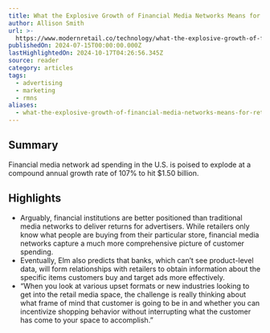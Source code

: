 ```yaml
---
title: What the Explosive Growth of Financial Media Networks Means for Retailers
author: Allison Smith
url: >-
  https://www.modernretail.co/technology/what-the-explosive-growth-of-financial-media-networks-means-for-retailers/
publishedOn: 2024-07-15T00:00:00.000Z
lastHighlightedOn: 2024-10-17T04:26:56.345Z
source: reader
category: articles
tags:
  - advertising
  - marketing
  - rmns
aliases:
  - what-the-explosive-growth-of-financial-media-networks-means-for-retailers
---
```

## Summary

Financial media network ad spending in the U.S. is poised to explode at a compound annual growth rate of 107% to hit $1.50 billion.

## Highlights
- Arguably, financial institutions are better positioned than traditional media networks to deliver returns for advertisers. While retailers only know what people are buying from their particular store, financial media networks capture a much more comprehensive picture of customer spending.
- Eventually, Elm also predicts that banks, which can’t see product-level data, will form relationships with retailers to obtain information about the specific items customers buy and target ads more effectively.
- “When you look at various upset formats or new industries looking to get into the retail media space, the challenge is really thinking about what frame of mind that customer is going to be in and whether you can incentivize shopping behavior without interrupting what the customer has come to your space to accomplish.”
